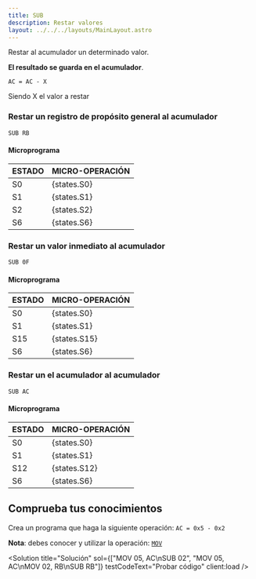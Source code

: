 ```yaml
---
title: SUB
description: Restar valores
layout: ../../../layouts/MainLayout.astro
---
```



Restar al acumulador un determinado valor.

**El resultado se guarda en el acumulador**.

```
AC = AC - X
```
Siendo X el valor a restar

### Restar un registro de propósito general al acumulador

```
SUB RB
```

#### Microprograma
| ESTADO | MICRO-OPERACIÓN |
|:-------|:----------|
| S0 | {states.S0} |
| S1 | {states.S1} |
| S2 | {states.S2} |
| S6 | {states.S6} |

### Restar un valor inmediato al acumulador

```
SUB 0F
```

#### Microprograma
| ESTADO | MICRO-OPERACIÓN |
|:-------|:----------|
| S0 | {states.S0} |
| S1 | {states.S1} |
| S15 | {states.S15} |
| S6 | {states.S6} |

### Restar un el acumulador al acumulador

```
SUB AC
```

#### Microprograma
| ESTADO | MICRO-OPERACIÓN |
|:-------|:----------|
| S0 | {states.S0} |
| S1 | {states.S1} |
| S12 | {states.S12} |
| S6 | {states.S6} |

## Comprueba tus conocimientos

Crea un programa que haga la siguiente operación: `AC = 0x5 - 0x2`

**Nota**: debes conocer y utilizar la operación: [`MOV`](/es/instructions/MOV)

<Solution title="Solución" sol={["MOV 05, AC\nSUB 02", "MOV 05, AC\nMOV 02, RB\nSUB RB"]} testCodeText="Probar código" client:load />